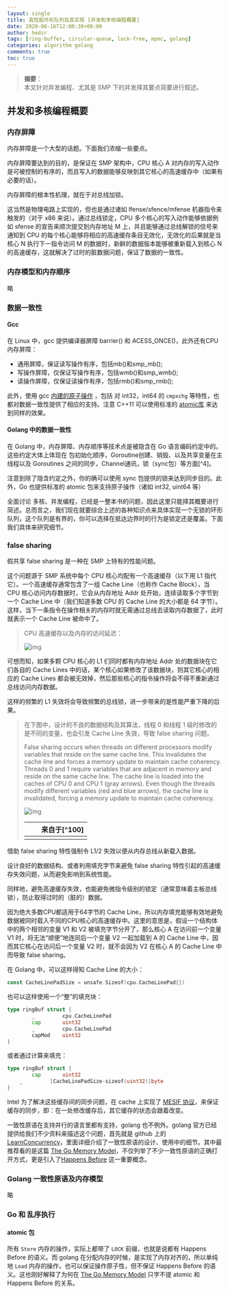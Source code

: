 ```yaml
---
layout: single
title: 高性能环形队列及其实现 [并发和多核编程概要]
date: 2020-06-16T12:00:38+08:00
author: hedzr
tags: [ring-buffer, circular-queue, lock-free, mpmc, golang]
categories: algorithm golang
comments: true
toc: true
---
```


> **摘要**：  
> 本文针对并发编程、尤其是 SMP 下的并发择其要点简要进行叙述。

## 并发和多核编程概要

### 内存屏障

内存屏障是一个大型的话题。下面我们浓缩一些要点。

内存屏障要达到的目的，是保证在 SMP 架构中，CPU 核心 A 对内存的写入动作是可被控制的有序的，而且写入的数据能够反映到其它核心的高速缓存中（如果有必要的话）。

内存屏障的根本性机理，就在于对总线加锁。

这当然是物理电路上实现的，但也是通过诸如 lfense/sfence/mfense 机器指令来触发的（对于 x86 来说）。通过总线锁定，CPU 多个核心的写入动作能够依据例如 sfense 的宣告来顺次提交到内存地址 M 上，并且能够通过总线解锁的信号来通知到 CPU 的每个核心能够将相应的高速缓存条目无效化，无效化的后果就是当核心 N 执行下一指令访问 M 的数据时，新鲜的数据版本能够被重新载入到核心 N 的高速缓存，这就解决了过时的脏数据问题，保证了数据的一致性。

### 内存模型和内存顺序

略

### 数据一致性

#### Gcc

在 Linux 中，gcc 提供编译器屏障 barrier() 和 ACESS_ONCE()，此外还有CPU内存屏障：

- 通用屏障，保证读写操作有序，包括mb()和smp_mb();
- 写操作屏障，仅保证写操作有序，包括wmb()和smp_wmb();
- 读操作屏障，仅保证读操作有序，包括rmb()和smp_rmb();

此外，使用 gcc [内建的原子操作](https://gcc.gnu.org/onlinedocs/gcc-4.4.5/gcc/Atomic-Builtins.html) ，包括 对 int32，int64 的 `cmpxchg` 等特性，也都对数据一致性提供了相应的支持。注意 C++11 可以使用标准的 [atomic库](http://en.cppreference.com/w/cpp/atomic) 来达到同样的效果。

#### Golang 中的数据一致性

在 Golang 中，内存屏障、内存顺序等技术点是被隐含在 Go 语言编码约定中的。这些约定大体上体现在 包初始化顺序，Goroutine创建、销毁、以及共享变量在主线程以及 Goroutines 之间的同步，Channel通讯，锁（sync包）等方面[^4]。

注意到除了隐含约定之外，你的确可以使用 sync 包提供的锁来达到同步目的。此外，Go 也提供标准的 atomic 包来支持原子操作（诸如 int32, uint64 等）

全面讨论 多核、并发编程，已经是一整本书的问题，因此这里只能择其概要进行简述。总而言之，我们现在就要综合上述的各种知识点来具体实现一个无锁的环形队列，这个队列是有界的，你可以选择在抵达边界时的行为是锁定还是覆盖。下面我们具体来研究细节。

### false sharing

假共享 false sharing 是一种在 SMP 上特有的性能问题。

这个问题源于 SMP 系统中每个 CPU 核心均配有一个高速缓存（以下用 L1 指代它）。一个高速缓存通常包含了一组 Cache Line（也称作 Cache Block），当 CPU 核心访问内存数据时，它会从内存地址 Addr 处开始，连续读取多个字节到一个 Cache Line 中（我们知道多数 CPU 的 Cache Line 的大小都是 64 字节）。这样，当下一条指令在操作相关的内存时就无需通过总线去读取内存数据了，此时就表示一个 Cache Line 被命中了。

> CPU 高速缓存以及内存的访问延迟：
>
> ![img](/images/blog/images/03.smp.assets/20200209163031.png)

可想而知，如果多颗 CPU 核心的 L1 们同时都有内存地址 Addr 处的数据块在它们各自的 Cache Lines 中的话，某个核心如果修改了该数据块，则其它核心的相应的 Cache Lines 都会被无效掉，然后那些核心的指令操作将会不得不重新通过总线访问内存数据。

这样的频繁的 L1 失效将会导致频繁的总线锁，进一步带来的是性能严重下降的后果。

> 在下图中，设计的不良的数据结构及其算法，线程 0 和线程 1 级时修改的是不同的变量，也会引发 Cache Line 失效，导致 false sharing 问题。
>
> False sharing occurs when threads on different processors modify variables that reside on the same cache line. This invalidates the cache line and forces a memory update to maintain cache coherency. Threads 0 and 1 require variables that are adjacent in memory and reside on the same cache line. The cache line is loaded into the caches of CPU 0 and CPU 1 (gray arrows). Even though the threads modify different variables (red and blue arrows), the cache line is invalidated, forcing a memory update to maintain cache coherency.
>
> ![img](/images/blog/images/03.smp.assets/x86-cache-line-false-sharing.gif)
>
> |     |     | 来自于[^100] |
> | --- | --- | -----------: |
> |     |     |              |

借助 false sharing 特性强制令 L1/2 失效以便从内存总线从新载入数据。

设计良好的数据结构、或者利用填充字节来避免 false sharing 特性引起的高速缓存失效问题，从而避免影响到系统性能。

同样地，避免高速缓存失效，也能避免微指令级别的锁定（通常意味着主板总线锁），防止取得过时的（脏的）数据。

因为绝大多数CPU都适用于64字节的 Cache Line，所以内存填充能够有效地避免数据被同时载入不同的CPU核心的高速缓存中。这里的意思是，假设一个结构体中的两个相邻的变量 V1 和 V2 被填充字节分开了，那么核心 A 在访问前一个变量 V1 时，将无法“顺便”地连同后一个变量 V2 一起加载到 A 的 Cache Line 中，因而其它核心在访问后一个变量 V2 时，就不会因为 V2 在核心 A 的 Cache Line 中而导致 false sharing。

在 Golang 中，可以这样得知 Cache Line 的大小：

```go
const CacheLinePadSize = unsafe.Sizeof(cpu.CacheLinePad{})
```

也可以这样使用一个“整”的填充块：

```go
type ringBuf struct {
		_         cpu.CacheLinePad
		cap       uint32
		_         cpu.CacheLinePad
		capMod    uint32
}
```

或者通过计算来填充：

```go
type ringBuf struct {
		cap       uint32
    _         [CacheLinePadSize-sizeof(uint32)]byte
}
```

Intel 为了解决这些缓存间的同步问题，在 cache 上实现了 [MESIF 协议](https://en.wikipedia.org/wiki/MESIF_protocol)，来保证缓存的同步，即：在一处修改缓存后，其它缓存的状态会跟着改变。

一致性原语在支持并行的语言里都有支持，golang 也不例外。golang 官方已经提供给我们不少资料来描述这个问题，首先就是 github 上的 [LearnConcurrency](https://github.com/golang/go/wiki/LearnConcurrency)，里面详细介绍了一致性原语的设计、使用中的细节。其中最推荐看的是这篇 [The Go Memory Model](https://golang.org/ref/mem)，不仅列举了不少一致性原语的正确打开方式，更是引入了[Happens Before](https://golang.org/ref/mem#tmp_2) 这一重要概念。

### Golang 一致性原语及内存模型

略

### Go 和 乱序执行

#### atomic 包

所有 `Store` 内存的操作，实际上都带了 `LOCK` 前缀，也就是说都有 Happens Before 的语义。而 golang 在分配内存的时候，是实现了内存对齐的，所以单纯地 `Load` 内存的操作，也可以保证操作原子性，但不保证 Happens Before 的语义。这也刚好解释了为何在 [The Go Memory Model](https://golang.org/ref/mem) 只字不提 atomic 和 Happens Before 的关系。
